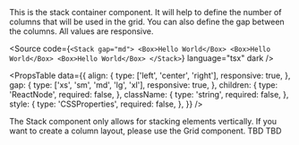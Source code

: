 
<Meta of={StackStories} />

<Unstyled>

<Title type="h1">Stack</Title>

<Text>
  This is the stack container component. It will help to define the number of
  columns that will be used in the grid. You can also define the gap between the
  columns. All values are responsive.
</Text>

<Source
  code={`<Stack gap="md">
  <Box>Hello World</Box>
  <Box>Hello World</Box>
  <Box>Hello World</Box>
</Stack>`}
  language="tsx"
  dark
/>

<PropsTable
  data={{
    align: {
      type: ['left', 'center', 'right'],
      responsive: true,
    },
    gap: {
      type: ['xs', 'sm', 'md', 'lg', 'xl'],
      responsive: true,
    },
    children: {
      type: 'ReactNode',
      required: false,
    },
    className: {
      type: 'string',
      required: false,
    },
    style: {
      type: 'CSSProperties',
      required: false,
    },
  }}
/>

<Title type="h2">How to stack horizontally?</Title>
<Text>
  The Stack component only allows for stacking elements vertically. If you want
  to create a column layout, please use the Grid component.
</Text>

<Title type="h2">Responsive</Title>
<Text>TBD</Text>

<Title type="h2">Start and End</Title>
<Text>TBD</Text>

</Unstyled>
